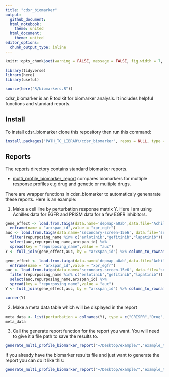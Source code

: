 ```yaml
---
title: "cdsr_biomarker"
output:
  github_document:
  html_notebook:
    theme: united
  html_document:
    theme: united
editor_options: 
  chunk_output_type: inline
---
```


```r
knitr::opts_chunk$set(warning = FALSE, message = FALSE, fig.width = 7, fig.height = 7, cache = T)

library(tidyverse)
library(here)
library(useful)

source(here("R/biomarkers.R"))
```

cdsr_biomarker is an R toolkit for biomarker analysis. It includes helpful functions and standard reports.

## Install

To install cdsr_biomarker clone this repository then run this command:

```r
install.packages("PATH_TO_LIBRARY/cdsr_biomarker", repos = NULL, type = "source")
```

## Reports

The [reports](https://github.com/broadinstitute/cdsr_biomarker/tree/master/reports) directory contains standard biomarker reports.

* [multi_profile_biomarker_report](https://github.com/broadinstitute/cdsr_biomarker/tree/master/reports/multi_profile_biomarker_report.Rmd) compares biomarkers for multiple response profiles e.g drug and genetic or multiple drugs.

There are wrapper functions in cdsr_biomarker to automaticaly genenarate these reports. Here is an example:

1. Make a cell line by perturbation response matrix Y. Here I am using Achilles data for EGFR and PRISM data for a few EGFR inhibitors.

```r
gene_effect <- load.from.taiga(data.name='depmap-a0ab',data.file='Achilles_gene_effect')[,"EGFR (1956)"] %>% 
  enframe(name = "arxspan_id",value = "xpr_egfr")
auc <- load.from.taiga(data.name='secondary-screen-15e6', data.file='secondary_merged_drc_parameters') %>% 
  filter(repurposing_name %in% c("erlotinib","gefitinib","lapatinib")) %>% 
  select(auc,repurposing_name,arxspan_id) %>% 
  spread(key = "repurposing_name",value = "auc")
Y <- full_join(gene_effect,auc, by = "arxspan_id") %>% column_to_rownames(var = "arxspan_id") %>% as.matrix()
```

```r
gene_effect <- load.from.taiga(data.name='depmap-a0ab',data.file='Achilles_gene_effect')[,"EGFR (1956)"] %>% 
  enframe(name = "arxspan_id",value = "xpr_egfr")
auc <- load.from.taiga(data.name='secondary-screen-15e6', data.file='secondary_merged_drc_parameters') %>% 
  filter(repurposing_name %in% c("erlotinib","gefitinib","lapatinib")) %>% 
  select(auc,repurposing_name,arxspan_id) %>% 
  spread(key = "repurposing_name",value = "auc")
Y <- full_join(gene_effect,auc, by = "arxspan_id") %>% column_to_rownames(var = "arxspan_id") %>% as.matrix()
```

```r
corner(Y)
```

2. Make a meta data table which will be displayed in the report

```r
meta_data <- list(perturbation = colnames(Y), type = c("CRISPR","Drug","Drug","Drug")) %>% as_tibble()
meta_data
```

3. Call the generate report function for the report you want. You will need to give it a file path to save the results to.

```r
generate_multi_profile_biomarker_report("~/Desktop/example/","example_title",Y,meta_data)
```

If you already have the biomarker results file and just want to generate the report you can do it like this:

```r
generate_multi_profile_biomarker_report("~/Desktop/example/","example_title")
```

